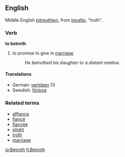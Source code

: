 ==English==
Middle English ''[[bitreuthien]]'', from ''[[treuthe]]'', "truth".
===Verb===
'''to betroth'''
# to promise to give in [[marriage]]
#:''He betrothed his daughter to a distant relative.''
====Translations====
*German: [[verloben]] (1)
*Swedish: [[förlova]]
===Related terms===
*[[affiance]]
*[[fiancé]]
*[[fiancée]]
*[[plight]]
*[[troth]]
*[[marriage]]

[[io:Betroth]]
[[fi:Betroth]]
